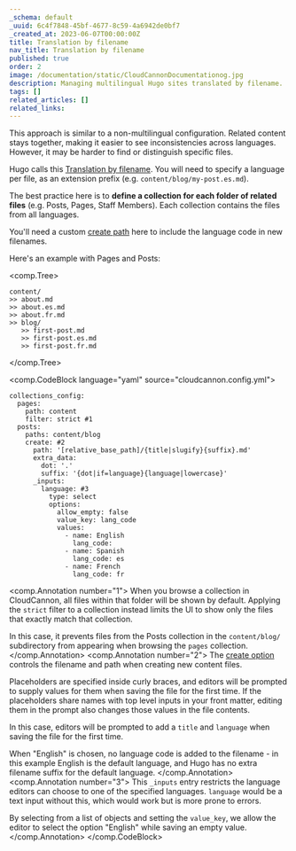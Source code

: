 ```yaml
---
_schema: default
_uuid: 6c4f7848-45bf-4677-8c59-4a6942de0bf7
_created_at: 2023-06-07T00:00:00Z
title: Translation by filename
nav_title: Translation by filename
published: true
order: 2
image: /documentation/static/CloudCannonDocumentationog.jpg
description: Managing multilingual Hugo sites translated by filename.
tags: []
related_articles: []
related_links:
---
```

This approach is similar to a non-multilingual configuration. Related content stays together, making it easier to see inconsistencies across languages. However, it may be harder to find or distinguish specific files.

Hugo calls this [Translation by filename](https://gohugo.io/content-management/multilingual/#translation-by-filename). You will need to specify a language per file, as an extension prefix (e.g. `content/blog/my-post.es.md`).

The best practice here is to **define a collection for each folder of related files** (e.g. Posts, Pages, Staff Members). Each collection contains the files from all languages.

You'll need a custom [create path](/documentation/articles/set-the-path-for-new-files/) here to include the language code in new filenames.

Here's an example with Pages and Posts:

<comp.Tree>
```
content/
>> about.md
>> about.es.md
>> about.fr.md
>> blog/
   >> first-post.md
   >> first-post.es.md
   >> first-post.fr.md
```
</comp.Tree>

<comp.CodeBlock language="yaml" source="cloudcannon.config.yml">
```
collections_config:
  pages:
    path: content
    filter: strict #1
  posts:
    paths: content/blog
    create: #2
      path: '[relative_base_path]/{title|slugify}{suffix}.md'
      extra_data:
        dot: '.'
        suffix: '{dot|if=language}{language|lowercase}'
      _inputs:
        language: #3
          type: select
          options:
            allow_empty: false
            value_key: lang_code
            values:
              - name: English
                lang_code:
              - name: Spanish
                lang_code: es
              - name: French
                lang_code: fr
```
<comp.Annotation number="1">
  When you browse a collection in CloudCannon, all files within that folder will be shown by default. 
  Applying the `strict` filter to a collection instead limits the UI to show only the files that exactly match that collection.

  In this case, it prevents files from the Posts collection in the `content/blog/` subdirectory
  from appearing when browsing the `pages` collection.
</comp.Annotation>
<comp.Annotation number="2">
  The [create option](/documentation/articles/set-the-path-for-new-files/) controls the filename and path when creating new content files.

  Placeholders are specified inside curly braces, and editors will be prompted to supply values for them when saving the file for the first time.
  If the placeholders share names with top level inputs in your front matter, editing them in the prompt also changes those values in the file contents.

  In this case, editors will be prompted to add a `title` and `language` when saving the file for the first time.

  When "English" is chosen, no language code is added to the filename - in this example English is the default language, and Hugo has no extra filename suffix for the default language.
</comp.Annotation>
<comp.Annotation number="3">
  This `_inputs` entry restricts the language editors can choose to one of the specified languages. `language` would be a text input without this, which would work but is more prone to errors.

  By selecting from a list of objects and setting the `value_key`, we allow the editor to select the option "English" while saving an empty value.
</comp.Annotation>
</comp.CodeBlock>
